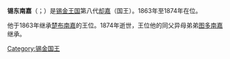 {{expand|time=2015-01-08T15:31:30+00:00}}
{{unreferenced|time=2015-01-08T15:31:30+00:00}}
'''锡东南嘉'''（{{sip|s=སྲིད་སཀྱོང་རྣམ་རྒྱལ་|w=srid skyong rnam rgyal|t=Sidkeong Namgyal}}；{{bd|1819年||1874年||catIdx=S}}）是[[锡金王国|锡金王国]]第八代[[却嘉|却嘉]]（国王）。1863年至1874年在位。

他于1863年继承[[楚布南嘉|楚布南嘉]]的王位。1874年逝世，王位他的同父异母弟弟[[图多南嘉|图多南嘉]]继承。

{{S-start}}
{{S-hou|[[却嘉|南嘉王朝]]|1819年||1874年}}
{{S-reg|}}
{{S-bef|before=[[楚布南嘉|楚布南嘉]]}}
{{S-ttl|title=[[锡金国王|锡金国王]]|years=1863年—1874年}}
{{S-aft|after=[[图多南嘉|图多南嘉]]}}
{{s-end}}

{{錫金王國卻嘉}}
[[Category:锡金国王|Category:锡金国王]]